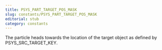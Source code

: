 ```yaml
---
title: PSYS_PART_TARGET_POS_MASK
slug: constants/PSYS_PART_TARGET_POS_MASK
editorial: stub
category: constants
---
```


<LSLConstant
	name="PSYS_PART_TARGET_POS_MASK"
	type="integer"
	value="0x40"
/>

The particle heads towards the location of the target object as defined by PSYS_SRC_TARGET_KEY.
